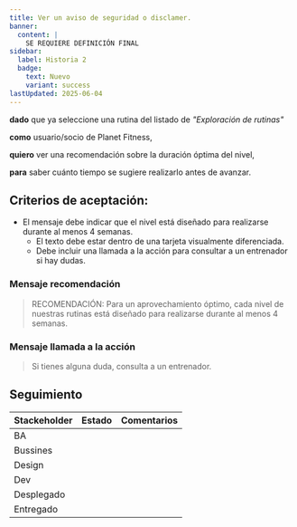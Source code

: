 ```yaml
---
title: Ver un aviso de seguridad o disclamer.
banner:
  content: |
    SE REQUIERE DEFINICIÓN FINAL
sidebar:
  label: Historia 2
  badge:
    text: Nuevo
    variant: success
lastUpdated: 2025-06-04
---
```


**dado** que ya seleccione una rutina del listado de _"Exploración de rutinas"_

**como** usuario/socio de Planet Fitness,

**quiero** ver una recomendación sobre la duración óptima del nivel,

**para** saber cuánto tiempo se sugiere realizarlo antes de avanzar.


## Criterios de aceptación:

  -	El mensaje debe indicar que el nivel está diseñado para realizarse durante al menos 4 semanas.
	-	El texto debe estar dentro de una tarjeta visualmente diferenciada.
	-	Debe incluir una llamada a la acción para consultar a un entrenador si hay dudas.

### Mensaje recomendación

> RECOMENDACIÓN:
> Para un aprovechamiento óptimo, cada nivel
> de nuestras rutinas está diseñado para
> realizarse durante al menos 4 semanas.

### Mensaje llamada a la acción

> Si tienes alguna duda,
> consulta a un entrenador.


## Seguimiento

| Stackeholder |                     Estado                    |             Comentarios             |
|--------------|-----------------------------------------------|------------------------------------ |
| BA           | <Badge text="Terminado" variant="note" />     |                                     |
| Bussines     | <Badge text="Pendiente" variant="caution" />  |                                     |
| Design       | <Badge text="Pendiente" variant="caution" />  |                                     |
| Dev          | <Badge text="Pendiente" variant="caution" />  |                                     |
| Desplegado   | <Badge text="Pendiente" variant="caution" />  |                                     |
| Entregado    | <Badge text="Pendiente" variant="caution" />  |                                     |
